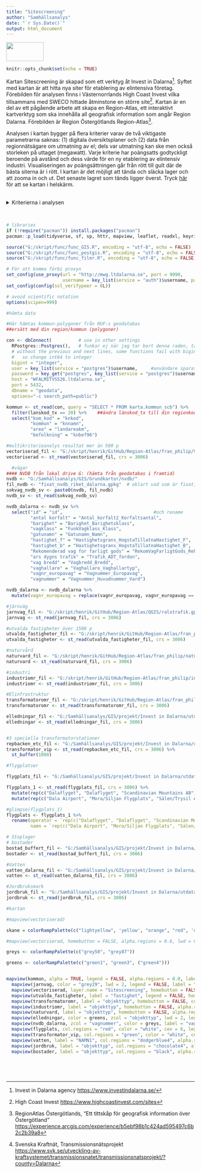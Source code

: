 ```yaml
---
title: "Sitescreening"
author: "Samhällsanalys"
date: "`r Sys.Date()`"
output: html_document
---
```

:::{#header}
<img src="logo_liggande_platta_farg.png" height="50" width="100" margin="0 auto"/>
:::

```r
knitr::opts_chunk$set(echo = TRUE)
```

 
Kartan Sitescreening är skapad som ett verktyg åt Invest in Dalarna[^1]. Syftet med kartan är att hitta nya siter för etablering av elintensiva företag. Förebilden för analysen finns i Västernorrlands High Coast Invest vilka tillsammans med SWECO hittade åtminstone en större site[^2]. Kartan är en del av ett pågående arbete att skapa en Region-Atlas, ett interaktivt kartverktyg som ska innehålla all geografisk information som angår Region Dalarna. Förebilden är Region Östergötlands Region-Atlas[^3].

Analysen i kartan bygger på flera kriterier varav de två viktigaste parametrarna saknas: (1) digitala översiktsplaner och (2) data från regionnätsägare om utmatning av el; dels var utmatning kan ske men också storleken på uttaget (megawatt). Varje kriterie har poängsatts godtyckligt beroende på avstånd och dess värde för en ny etablering av elintensiv industri. Visualiseringen av poängsättningen går från rött till gult där de bästa siterna är i rött. I kartan är det möjligt att tända och släcka lager och att zooma in och ut. Det senaste lagret som tänds ligger överst. Tryck [här](https://region-dalarna.github.io/Sitescreening/) för att se kartan i helskärm. 


[^3]: RegionAtlas Östergötlands, "Ett tittskåp för geografisk information över Östergötland" <https://experience.arcgis.com/experience/b5ebf98b1c424ad595497c6b2c2b39a8>

[^1]: Invest in Dalarna agency <https://www.investindalarna.se/>

[^2]: High Coast Invest <https://www.highcoastinvest.com/sites>

<br>
<details>

  <summary>Kriterierna i analysen</summary>

1. Elinfrastruktur: transformatorområden (stationer, ej elledningar), viktat till tre transformatorstationer på stamnätet som i framtiden kommer att uppgraderas, Repbäcken, Horndal och Tandö [^4].

[^4]: Svenska Kraftnät, Transmissionsnätsprojekt <https://www.svk.se/utveckling-av-kraftsystemet/transmissionsnatet/transmissionsnatsprojekt/?county=Dalarna> 

2. Flygplatser: Borläng, Mora och Sälen. (Källa: Lantmäteriet)

3. Järnväg med betoning på stickspår (Källa: Lantmäteriet)

4. Vägar avgränsat till statliga och kommunala vägar (Källa: NVDB)

Stoplager:
Jordbruksmark, bostäder och naturskyddsområden. Ej hänsyn till strandskydd.
 
</details>
<br>

```r
# libraries
if (!require("pacman")) install.packages("pacman")
pacman::p_load(tidyverse, sf, sp, httr, mapview, leaflet, readxl, keyring)

source("G:/skript/func/func_GIS.R", encoding = "utf-8", echo = FALSE)
source("G:/skript/func/func_postgis.R", encoding = "utf-8", echo = FALSE)
source("G:/skript/func/func_filer.R", encoding = "utf-8", echo = FALSE)

# För att komma förbi proxyn
set_config(use_proxy(url = "http://mwg.ltdalarna.se", port = 9090,
                     username = key_list(service = "auth")$username, password = key_get("auth", key_list(service = "auth")$username)))
set_config(config(ssl_verifypeer = 0L))

# avoid scientific notation
options(scipen=999)
```


```r
#hämta data

#Här hämtas kommun-polygoner från RUF:s geodatabas
##ersätt med din region/kommun (polygoner)

con <- dbConnect(          # use in other settings
  RPostgres::Postgres(),   # funkar ej när jag tar bort denna raden, tänker att den inte behövs eftersom paketet laddas av pacman.
  # without the previous and next lines, some functions fail with bigint data 
  #   so change int64 to integer
  bigint = "integer",  
  user = key_list(service = "postgres")$username,     #användare sparat i lösenordshanterare Keyring
  password = key_get("postgres", key_list(service = "postgres")$username),   #lösenord sparat i lösenordshanterare
  host = "WFALMITVS526.ltdalarna.se",
  port = 5432,
  dbname = "geodata",
  options="-c search_path=public")

kommun <- st_read(con, query = "SELECT * FROM karta.kommun_scb") %>% 
  filter(lanskod_tx == 20) %>%    ##ändra länskod_tx till din regionkod
  select("kom_kod" = "knkod",
         "kommun" = "knnamn",
         "area" = "landareakm",
         "befolkning" = "knbef96")

#multikriterieanalys resultat mer än 500 p
vectoriserad_fil <- "G:/skript/henrik/GitHub/Region-Atlas/fran_philip/Vectorized_Dalarna_meran500.gpkg"
vectoriserad <- st_read(vectoriserad_fil, crs = 3006)

  #vägar
#### NVDB från lokal drive G: (hämta från geodatabas i framtid)
nvdb <- "G:/Samhällsanalys/GIS/Grundkartor/nvdb/"
fil_nvdb <- "fixat_nvdb_riket_dalarna.gpkg"  # oklart vad som är fixat, men filen väger mindre än nvdb_riket
sokvag_nvdb_sv <- paste0(nvdb, fil_nvdb)
nvdb_sv <- st_read(sokvag_nvdb_sv)  

nvdb_dalarna <- nvdb_sv %>%         
  select("id" = "id",                                  #och rename
         "antal korfalt" = "Antal_korfalt2_Korfaltsantal", 
         "barighet" = "Barighet_Barighetsklass",
         "vagklass" = "FunkVagklass_Klass", 
         "gatunamn" = "Gatunamn_Namn",
         "hastighet_f" = "Hastighetsgrans_HogstaTillatnaHastighet_F",
         "hastighet_b" = "Hastighetsgrans_HogstaTillatnaHastighet_B",
         "Rekomenderad vag for farligt gods" = "RekomVagFarligtGods_Rekommendation",
         "ars dygns trafik" = "Trafik_ADT_fordon",
         "vag bredd" = "Vagbredd_Bredd", 
         "vaghallare" = "Vaghallare_Vaghallartyp", 
         "vagnr_europavag" = "Vagnummer_Europavag",
         "vagnummer" = "Vagnummer_Huvudnummer_Vard") 

nvdb_dalarna <- nvdb_dalarna %>% 
  mutate(vagnr_europavag = replace(vagnr_europavag, vagnr_europavag == -1, "E"))

#järnväg
jarnvag_fil <- "G:/skript/henrik/GitHub/Region-Atlas/QGIS/ralstrafik.gpkg"
jarnvag <- st_read(jarnvag_fil, crs = 3006)

#utvalda fastigheter över 1500 p
utvalda_fastigheter_fil <- "G:/skript/henrik/GitHub/Region-Atlas/fran_philip/Extracted_location.gpkg"
utvalda_fastigheter <- st_read(utvalda_fastigheter_fil, crs = 3006)

#naturvård
naturvard_fil <- "G:/skript/henrik/GitHub/Region-Atlas/fran_philip/naturvardsomr.gpkg"
naturvard <- st_read(naturvard_fil, crs = 3006)

#industri
industriomr_fil <- "G:/skript/henrik/GitHub/Region-Atlas/fran_philip/industriomr.gpkg"
industriomr <- st_read(industriomr_fil, crs = 3006)

#Elinfrastruktur
transformatoromr_fil <- "G:/skript/henrik/GitHub/Region-Atlas/fran_philip/transformatoromr.gpkg"
transformatoromr <- st_read(transformatoromr_fil, crs = 3006)

elledningar_fil <- "G:/Samhällsanalys/GIS/projekt/Invest in Dalarna/utdata/elledningar/ledningar_ellevio.gpkg" #G:\Samhällsanalys\GIS\projekt\Invest in Dalarna\utdata\elledningar
elledningar <- st_read(elledningar_fil, crs = 3006)


#3 speciella transformatorstationer
repbacken_etc_fil <- "G:/Samhällsanalys/GIS/projekt/Invest in Dalarna/utdata/Repbäcken_etc.gpkg"
transformator_vip <- st_read(repbacken_etc_fil, crs = 3006) %>%
  st_buffer(1000)

#flygplatser

flygplats_fil <- "G:/Samhällsanalys/GIS/projekt/Invest in Dalarna/utdata/Flygplats.gpkg"

flygplats_1 <- st_read(flygplats_fil, crs = 3006) %>%
  mutate(rep(c("Dalaflyget", "Dalaflyget", "Scandinavian Mountains AB"))) %>%
  mutate(rep(c("Dala Airport", "Mora/Siljan Flygplats", "Sälen/Trysil Airport")))

#glimpse(flygplats_1)
flygplats <- flygplats_1 %>%
  rename(operator = `rep(c("Dalaflyget", "Dalaflyget", "Scandinavian Mountains AB"))`,
         namn = `rep(c("Dala Airport", "Mora/Siljan Flygplats", "Sälen/Trysil Airport"))`)

# Stoplager
# bostader
bostad_buffert_fil <- "G:/Samhällsanalys/GIS/projekt/Invest in Dalarna/utdata/till_rmd/bostad_buff_simp.gpkg"
bostader <- st_read(bostad_buffert_fil, crs = 3006)

#Vatten
vatten_dalarna_fil <- "G:/Samhällsanalys/GIS/projekt/Invest in Dalarna/utdata/till_rmd/vatten_buff_simp.gpkg"
vatten <- st_read(vatten_dalarna_fil, crs = 3006)

#Jordbruksmark
jordbruk_fil <- "G:/Samhällsanalys/GIS/projekt/Invest in Dalarna/utdata/till_rmd/jord_buff_simp.gpkg"
jordbruk <- st_read(jordbruk_fil, crs = 3006)
```

```r
#kartan

#mapview(vectoriserad)

skane = colorRampPalette(c("lightyellow", 'yellow', "orange", "red", 'darkred'))

#mapview(vectoriserad, homebutton = FALSE, alpha.regions = 0.6, lwd = 0.0, col.regions = skane)

greys <- colorRampPalette(c("grey50", "grey87"))

greens <- colorRampPalette(c("green1", "green3", ("green4")))


mapview(kommun, alpha = TRUE, legend = FALSE, alpha.regions = 0.0, label = "kommun", hide = TRUE, homebutton = FALSE)+
  mapview(jarnvag, color = "grey29", lwd = 2, legend = FALSE, label = "straknamn", homebutton = FALSE, hide = TRUE)+
  mapview(vectoriserad, layer.name = "Sitescreening", homebutton = FALSE, alpha.regions = 0.5, lwd = 0.0, col.regions = skane)+ # ändra färg
  mapview(utvalda_fastigheter, label = "fastighet", legend = FALSE, homebutton = FALSE, alpha.regions = 0.5, col.regions = c("purple"), hide = TRUE)+
  mapview(transformatoromr, label = "objekttyp", homebutton = FALSE, col.regions = c("green"), legend = FALSE, hide = TRUE)+#transformatoromr
  mapview(industriomr, label = "objekttyp", homebutton = FALSE, alpha.regions = 0.5, col.regions = c("darkred"), legend = FALSE, hide = TRUE)+#industriomr
  mapview(naturvard, label = "objekttyp", homebutton = FALSE, alpha.regions = 0.5, col.regions = c("darkgreen"), legend = FALSE, hide = TRUE)+##naturvard
  mapview(elledningar, color = greens, zcol = "objekttyp", lwd = 2, legend = FALSE, label = "objekttyp", homebutton = FALSE, hide = TRUE)+
  mapview(nvdb_dalarna, zcol = "vagnummer", color = greys, label = "vagnummer", lwd = 2, alpha = 0.5, legend = FALSE, homebutton = FALSE, hide = TRUE, layer.name = "vagar")+
  mapview(flygplats, col.regions = "red", color = "white", cex = 6, legend = FALSE, label = "namn", homebutton = TRUE, hide = TRUE)+
  mapview(transformator_vip, col.regions = "green", color = "white", cex = 6, legend = FALSE, label = "objekttyp", homebutton = TRUE, hide = TRUE)+
  mapview(vatten, label = "NAMN1", col.regions = "dodgerblue4", alpha.regions = 0.9, homebutton = FALSE, hide = TRUE, legend = FALSE)+
  mapview(jordbruk, label = "objekttyp", col.regions = "chocolate4", alpha.regions = 0.9, homebutton = FALSE, hide = TRUE, legend = FALSE)+
  mapview(bostader, label = "objekttyp", col.regions = "black", alpha.regions = 0.9, homebutton = FALSE, hide = TRUE, legend = FALSE)


  
  
```

